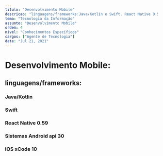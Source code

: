```yaml
---
titulo: "Desenvolvimento Mobile"
descricao: "linguagens/frameworks:Java/Kotlin e Swift. React Native 0.59; Sistemas Android api 30 e iOS xCode 10"
tema: "Tecnologia da Informação"
assunto: "Desenvolvimento Mobile"
ordem: 4
nivel: "Conhecimentos Específicos"
cargos: ["Agente de Tecnologia"]
date: "Jul 21, 2021"
---
```


# Desenvolvimento Mobile: 

## linguagens/frameworks:
### Java/Kotlin  
### Swift
### React Native 0.59
### Sistemas Android api 30
### iOS xCode 10